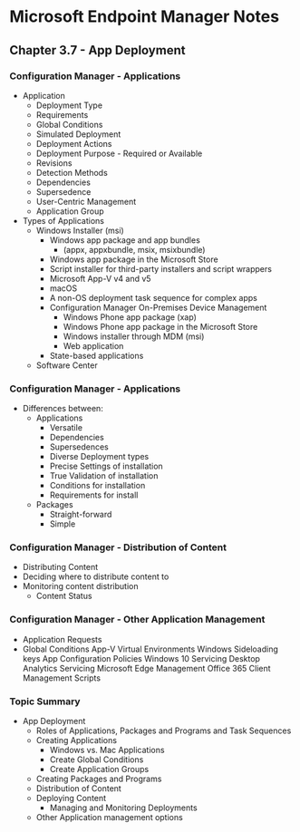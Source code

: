 # Microsoft Endpoint Manager Notes
## Chapter 3.7 - App Deployment

### Configuration Manager - Applications
* Application
	* Deployment Type
	* Requirements
	* Global Conditions
	* Simulated Deployment
	* Deployment Actions
	* Deployment Purpose - Required or Available
	* Revisions
	* Detection Methods
	* Dependencies
	* Supersedence
	* User-Centric Management
	* Application Group
* Types of Applications
	* Windows Installer (msi)
		* Windows app package and app bundles
			* (appx, appxbundle, msix, msixbundle)
		* Windows app package in the Microsoft Store
		* Script installer for third-party installers and script wrappers
		* Microsoft App-V v4 and v5
		* macOS
		* A non-OS deployment task sequence for complex apps
		* Configuration Manager On-Premises Device Management
			* Windows Phone app package (xap)
			* Windows Phone app package in the Microsoft Store
			* Windows installer through MDM (msi)
			* Web application
		* State-based applications
	* Software Center

### Configuration Manager - Applications
* Differences between:
	* Applications
		* Versatile
		* Dependencies
		* Supersedences
		* Diverse Deployment types
		* Precise Settings of installation
		* True Validation of installation
		* Conditions for installation
		* Requirements for install
	* Packages
		* Straight-forward
		* Simple

### Configuration Manager - Distribution of Content
* Distributing Content
* Deciding where to distribute content to
* Monitoring content distribution
	* Content Status

### Configuration Manager - Other Application Management
* Application Requests
* Global Conditions
  App-V Virtual Environments
  Windows Sideloading keys
  App Configuration Policies
  Windows 10 Servicing
  Desktop Analytics Servicing
  Microsoft Edge Management
  Office 365 Client Management
  Scripts

### Topic Summary
* App Deployment
	* Roles of Applications, Packages and Programs and Task Sequences
	* Creating Applications
		* Windows vs. Mac Applications
		* Create Global Conditions
		* Create Application Groups
	* Creating Packages and Programs
	* Distribution of Content
	* Deploying Content
		* Managing and Monitoring Deployments
	* Other Application management options